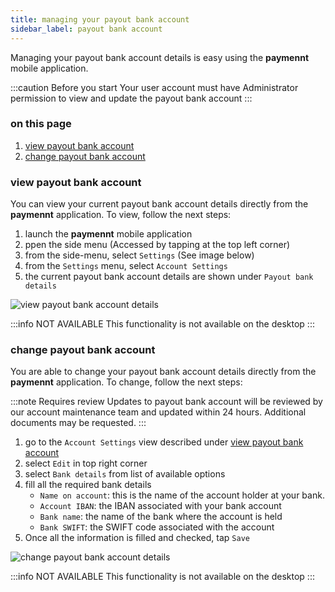 ```yaml
---
title: managing your payout bank account
sidebar_label: payout bank account
---
```


Managing your payout bank account details is easy using the **paymennt** mobile application.

:::caution Before you start
Your user account must have Administrator permission to view and update the payout bank account
:::

### on this page
1. [view payout bank account](#view-payout-bank-account)
2. [change payout bank account](#change-payout-bank-account)

### view payout bank account

<Tabs>
<TabItem value="app" label="Mobile App" default>

You can view your current payout bank account details directly from the **paymennt** application. To view, follow the next steps:
1. launch the **paymennt** mobile application
2. ppen the side menu (Accessed by tapping at the top left corner)
3. from the side-menu, select `Settings` (See image below)
4. from the `Settings` menu, select `Account Settings`
5. the current payout bank account details are shown under `Payout bank details`

![view payout bank account details](/img/guides/account/bank-account/bank-account-view.png)

</TabItem>
<TabItem value="desktop" label="Desktop" default>

:::info NOT AVAILABLE
This functionality is not available on the desktop
:::

</TabItem>
</Tabs>


### change payout bank account

<Tabs>
<TabItem value="app" label="Mobile App" default>

You are able to change your payout bank account details directly from the **paymennt** application. To change, follow the next steps:

:::note Requires review
Updates to payout bank account will be reviewed by our account maintenance team and updated within 24 hours. Additional documents may be requested.
:::

1. go to the `Account Settings` view described under [view payout bank account](#view-payout-bank-account)
2. select `Edit` in top right corner
3. select `Bank details` from list of available options
4. fill all the required bank details
   - `Name on account`: this is the name of the account holder at your bank.
   - `Account IBAN`: the IBAN associated with your bank account
   - `Bank name`: the name of the bank where the account is held
   - `Bank SWIFT`: the SWIFT code associated with the account
5. Once all the information is filled and checked, tap `Save`

![change payout bank account details](/img/guides/account/bank-account/bank-account-change.png)

</TabItem>
<TabItem value="desktop" label="Desktop" default>

:::info NOT AVAILABLE
This functionality is not available on the desktop
:::

</TabItem>
</Tabs>
